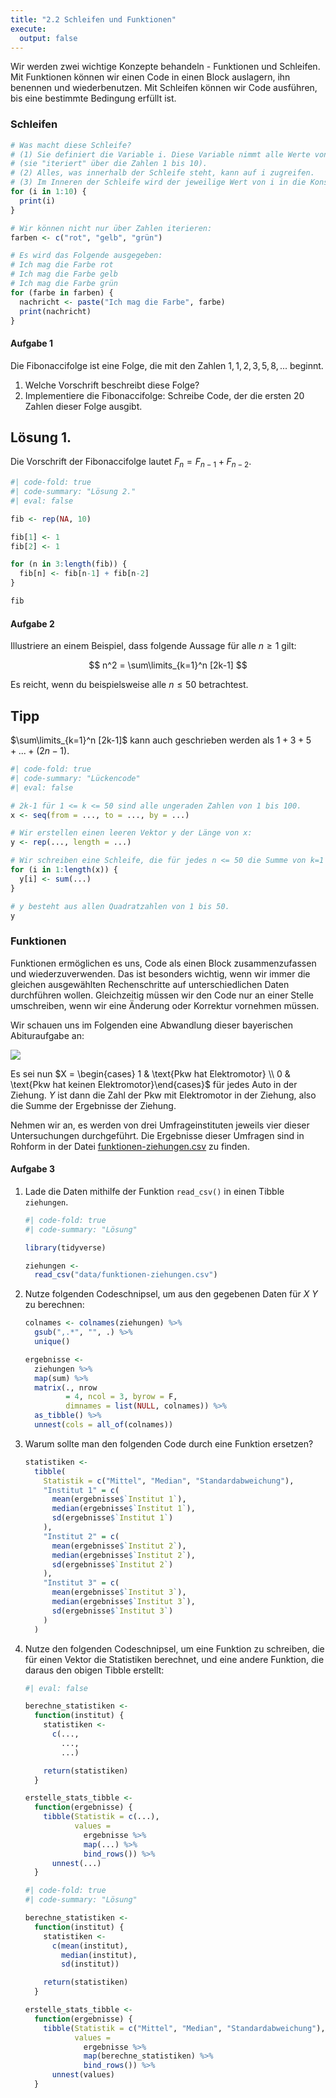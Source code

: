 ```yaml
---
title: "2.2 Schleifen und Funktionen"
execute: 
  output: false
---
```


Wir werden zwei wichtige Konzepte behandeln - Funktionen und Schleifen. Mit Funktionen können wir einen Code in einen Block auslagern, ihn benennen und wiederbenutzen. Mit Schleifen können wir Code ausführen, bis eine bestimmte Bedingung erfüllt ist.

### Schleifen

```r
# Was macht diese Schleife?
# (1) Sie definiert die Variable i. Diese Variable nimmt alle Werte von 1 bis 10 an
# (sie "iteriert" über die Zahlen 1 bis 10).
# (2) Alles, was innerhalb der Schleife steht, kann auf i zugreifen.
# (3) Im Inneren der Schleife wird der jeweilige Wert von i in die Konsole ausgegeben.
for (i in 1:10) {
  print(i)
}
```

```r
# Wir können nicht nur über Zahlen iterieren:
farben <- c("rot", "gelb", "grün")

# Es wird das Folgende ausgegeben:
# Ich mag die Farbe rot
# Ich mag die Farbe gelb
# Ich mag die Farbe grün
for (farbe in farben) {
  nachricht <- paste("Ich mag die Farbe", farbe)
  print(nachricht)
}
```

#### Aufgabe 1

Die Fibonaccifolge ist eine Folge, die mit den Zahlen $1, 1, 2, 3, 5, 8, ...$ beginnt.

1.  Welche Vorschrift beschreibt diese Folge?
2.  Implementiere die Fibonaccifolge: Schreibe Code, der die ersten 20 Zahlen dieser Folge ausgibt.

::: {.callout-note collapse="true" appearance="minimal" icon="false"}
## Lösung 1.

Die Vorschrift der Fibonaccifolge lautet $F_n=F_{n-1}+F_{n-2}$.
:::

```r
#| code-fold: true
#| code-summary: "Lösung 2."
#| eval: false

fib <- rep(NA, 10)

fib[1] <- 1
fib[2] <- 1

for (n in 3:length(fib)) {
  fib[n] <- fib[n-1] + fib[n-2]
}

fib
```

#### Aufgabe 2

Illustriere an einem Beispiel, dass folgende Aussage für alle $n \geq 1$ gilt:

$$
n^2 = \sum\limits_{k=1}^n [2k-1]
$$

Es reicht, wenn du beispielsweise alle $n \leq 50$ betrachtest.

::: {.callout-note collapse="true" appearance="minimal" icon="false"}
## Tipp

$\sum\limits_{k=1}^n [2k-1]$ kann auch geschrieben werden als $1+3+5+...+(2n-1)$.
:::

```r
#| code-fold: true
#| code-summary: "Lückencode"
#| eval: false

# 2k-1 für 1 <= k <= 50 sind alle ungeraden Zahlen von 1 bis 100.
x <- seq(from = ..., to = ..., by = ...)

# Wir erstellen einen leeren Vektor y der Länge von x:
y <- rep(..., length = ...)

# Wir schreiben eine Schleife, die für jedes n <= 50 die Summe von k=1 bis n von 2k-1 berechnet und in y speichert.
for (i in 1:length(x)) {
  y[i] <- sum(...)
}

# y besteht aus allen Quadratzahlen von 1 bis 50.
y
```

### Funktionen

Funktionen ermöglichen es uns, Code als einen Block zusammenzufassen und wiederzuverwenden. Das ist besonders wichtig, wenn wir immer die gleichen ausgewählten Rechenschritte auf unterschiedlichen Daten durchführen wollen. Gleichzeitig müssen wir den Code nur an einer Stelle umschreiben, wenn wir eine Änderung oder Korrektur vornehmen müssen.

Wir schauen uns im Folgenden eine Abwandlung dieser bayerischen Abituraufgabe an:

![](table_funktionen.png)

Es sei nun $X = \begin{cases} 1 & \text{Pkw hat Elektromotor} \\ 0 & \text{Pkw hat keinen Elektromotor}\end{cases}$ für jedes Auto in der Ziehung. $Y$ ist dann die Zahl der Pkw mit Elektromotor in der Ziehung, also die Summe der Ergebnisse der Ziehung.

Nehmen wir an, es werden von drei Umfrageinstituten jeweils vier dieser Untersuchungen durchgeführt. Die Ergebnisse dieser Umfragen sind in Rohform in der Datei [funktionen-ziehungen.csv](data/funktionen-ziehungen.csv) zu finden.

#### Aufgabe 3

1.  Lade die Daten mithilfe der Funktion `read_csv()` in einen Tibble `ziehungen`.

    ```r
    #| code-fold: true
    #| code-summary: "Lösung"

    library(tidyverse)

    ziehungen <- 
      read_csv("data/funktionen-ziehungen.csv")
    ```

2.  Nutze folgenden Codeschnipsel, um aus den gegebenen Daten für $X\ Y$ zu berechnen:

    ```r
    colnames <- colnames(ziehungen) %>% 
      gsub(",.*", "", .) %>% 
      unique()

    ergebnisse <-
      ziehungen %>% 
      map(sum) %>% 
      matrix(., nrow 
             = 4, ncol = 3, byrow = F,
             dimnames = list(NULL, colnames)) %>% 
      as_tibble() %>% 
      unnest(cols = all_of(colnames))
    ```

3.  Warum sollte man den folgenden Code durch eine Funktion ersetzen?

    ```r
    statistiken <- 
      tibble(
        Statistik = c("Mittel", "Median", "Standardabweichung"),
        "Institut 1" = c(
          mean(ergebnisse$`Institut 1`),
          median(ergebnisse$`Institut 1`),
          sd(ergebnisse$`Institut 1`)
        ),
        "Institut 2" = c(
          mean(ergebnisse$`Institut 2`),
          median(ergebnisse$`Institut 2`),
          sd(ergebnisse$`Institut 2`)
        ),
        "Institut 3" = c(
          mean(ergebnisse$`Institut 3`),
          median(ergebnisse$`Institut 3`),
          sd(ergebnisse$`Institut 3`)
        )
      )
    ```

4.  Nutze den folgenden Codeschnipsel, um eine Funktion zu schreiben, die für einen Vektor die Statistiken berechnet, und eine andere Funktion, die daraus den obigen Tibble erstellt:

    ```r
    #| eval: false

    berechne_statistiken <-
      function(institut) {
        statistiken <- 
          c(...,
            ...,
            ...)
        
        return(statistiken)
      }

    erstelle_stats_tibble <-
      function(ergebnisse) {
        tibble(Statistik = c(...),
               values =
                 ergebnisse %>% 
                 map(...) %>% 
                 bind_rows()) %>% 
          unnest(...)
      }
    ```

    ```r
    #| code-fold: true
    #| code-summary: "Lösung"

    berechne_statistiken <-
      function(institut) {
        statistiken <- 
          c(mean(institut),
            median(institut),
            sd(institut))
        
        return(statistiken)
      }

    erstelle_stats_tibble <-
      function(ergebnisse) {
        tibble(Statistik = c("Mittel", "Median", "Standardabweichung"),
               values =
                 ergebnisse %>% 
                 map(berechne_statistiken) %>% 
                 bind_rows()) %>% 
          unnest(values)
      }
    ```
